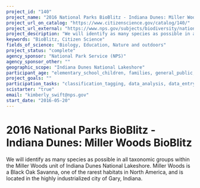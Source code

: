 ```yaml
---
project_id: "140"
project_name: "2016 National Parks BioBlitz - Indiana Dunes: Miller Woods BioBlitz"
project_url_on_catalog: "https://www.citizenscience.gov/catalog/140/"
project_url_external: "https://www.nps.gov/subjects/biodiversity/national-parks-bioblitz.htm"
project_description: "We will identify as many species as possible in all taxonomic groups within the Miller Woods unit of Indiana Dunes National Lakeshore. Miller Woods is a Black Oak Savanna, one of the rarest habitats in North America, and is located in the highly industrialized city of Gary, Indiana."
keywords: "BioBlitz, Citizen Science"
fields_of_science: "Biology, Education, Nature and outdoors"
project_status: "complete"
agency_sponsor: "National Park Service (NPS)"
agency_sponsor_other: ""
geographic_scope: "Indiana Dunes National Lakeshore"
participant_age: "elementary_school_children, families, general_public, middle_school_children, targeted_group, teens"
project_goals: ""
participation_tasks: "classification_tagging, data_analysis, data_entry, finding_entities, identification, learning, observation, site_selection_description, specimen_sample_collection"
scistarter: "true"
email: "kimberly_swift@nps.gov"
start_date: "2016-05-20"
---
```


# 2016 National Parks BioBlitz - Indiana Dunes: Miller Woods BioBlitz

We will identify as many species as possible in all taxonomic groups within the Miller Woods unit of Indiana Dunes National Lakeshore. Miller Woods is a Black Oak Savanna, one of the rarest habitats in North America, and is located in the highly industrialized city of Gary, Indiana.
